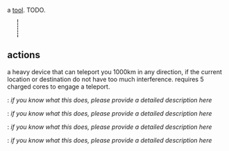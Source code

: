 {{FixTitle}}
a [[Items#tools|tool]]. TODO.

{{Item|<nowiki>(T)</nowiki>}}
<div style="border-left:2px dotted black; margin:10px 23px; height:40px;"></div>
{{Desc
|high-range personal teleporter
|capable of teleporting 1000 kilometers in a cardinal direction. consumes 5 charged cores per teleport.
|takes 86400 cycles to craft
|weighs 35 units
|internal name (for bot developers): high_teleporter
|crafting recipe: (unlocked with [[bp: high-range personal teleporter]].)
{{CraftingRecipe
|1|low-range personal teleporter
|3|unknown material fragment
|2|charged core
|25|wire
}}
}}
== actions ==

a heavy device that can teleport you 1000km in any direction, if the current location or destination do not have too much interference. requires 5 charged cores to engage a teleport.

{{Button|teleport north}}: ''if you know what this does, please provide a detailed description here''

{{Button|teleport east}}: ''if you know what this does, please provide a detailed description here''

{{Button|teleport south}}: ''if you know what this does, please provide a detailed description here''

{{Button|teleport west}}: ''if you know what this does, please provide a detailed description here''